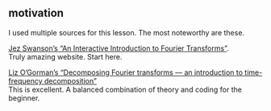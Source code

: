 ## motivation

I used multiple sources for this lesson. The most noteworthy are these.

[Jez Swanson's "An Interactive Introduction to Fourier Transforms"](https://www.jezzamon.com/fourier/index.html).  
Truly amazing website. Start here.

[Liz O'Gorman's "Decomposing Fourier transforms — an introduction to time-frequency decomposition"](https://dibsmethodsmeetings.github.io/fourier-transforms/)  
This is excellent. A balanced combination of theory and coding for the beginner.